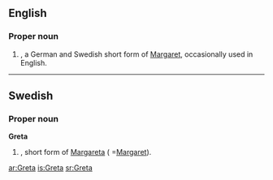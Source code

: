 ==English==

===Proper noun===
{{en-proper noun}}

# {{given name|female}}, a German and Swedish short form of [[Margaret]], occasionally used in English.

----

==Swedish==

===Proper noun===
'''Greta'''

# {{given name|female||sv:}}, short form of [[Margareta]] ( =[[Margaret]]).

[[ar:Greta]]
[[is:Greta]]
[[sr:Greta]]